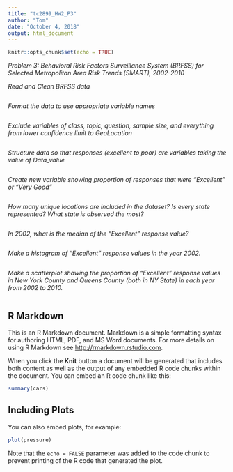 ```yaml
---
title: "tc2899_HW2_P3"
author: "Tom"
date: "October 4, 2018"
output: html_document
---
```


```r
knitr::opts_chunk$set(echo = TRUE)
```


_Problem 3: Behavioral Risk Factors Surveillance System (BRFSS) for Selected Metropolitan Area Risk Trends (SMART), 2002-2010_

*Read and Clean BRFSS data*
```r
```

*Format the data to use appropriate variable names*
```r
```

*Exclude variables of class, topic, question, sample size, and everything from lower confidence limit to GeoLocation*
```r
```

*Structure data so that responses (excellent to poor) are variables taking the value of Data_value*
```r
```

*Create new variable showing proportion of responses that were “Excellent” or “Very Good”*
```r
```

*How many unique locations are included in the dataset?*
*Is every state represented?* 
*What state is observed the most?*

```r
```

*In 2002, what is the median of the “Excellent” response value?*

```r
```

*Make a histogram of “Excellent” response values in the year 2002.*

```r
```

*Make a scatterplot showing the proportion of “Excellent” response values in New York County and Queens County (both in NY State) in each year from 2002 to 2010.*

```r
```

## R Markdown

This is an R Markdown document. Markdown is a simple formatting syntax for authoring HTML, PDF, and MS Word documents. For more details on using R Markdown see <http://rmarkdown.rstudio.com>.

When you click the **Knit** button a document will be generated that includes both content as well as the output of any embedded R code chunks within the document. You can embed an R code chunk like this:

```r
summary(cars)
```

## Including Plots

You can also embed plots, for example:

```r
plot(pressure)
```

Note that the `echo = FALSE` parameter was added to the code chunk to prevent printing of the R code that generated the plot.

